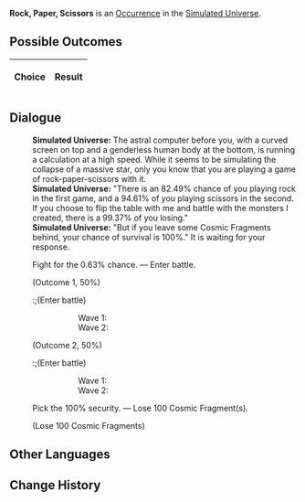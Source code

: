 {{Simulated Universe Event Infobox
|title         = Rock, Paper, Scissors
|image         = Random Event Battle.png
|type          =
|domains_su    = Occurrence
|domains_ext   = Occurrence
|domains_swarm = 
|domains_gng   = 
|requirements  =
|prev          = 
|next          = 
|indexRewards  =
|characters    = 
}}
'''Rock, Paper, Scissors''' is an [[Simulated Universe/Occurrence|Occurrence]] in the [[Simulated Universe]].

==Possible Outcomes==
{| class="article-table"
!Choice
!Result

|}

<!--
==Gameplay Notes==

-->
==Dialogue==
{{Dialogue Start}}
:'''Simulated Universe:''' The astral computer before you, with a curved screen on top and a genderless human body at the bottom, is running a calculation at a high speed. While it seems to be simulating the collapse of a massive star, only you know that you are playing a game of rock-paper-scissors with it.
:'''Simulated Universe:''' "There is an 82.49% chance of you playing rock in the first game, and a 94.61% of you playing scissors in the second. If you choose to flip the table with me and battle with the monsters I created, there is a 99.37% of you losing."
:'''Simulated Universe:''' "But if you leave some Cosmic Fragments behind, your chance of survival is 100%." It is waiting for your response.
:{{DIcon|Star}} Fight for the 0.63% chance. &mdash; Enter battle.
:;(Outcome 1, 50%)
::;(Enter battle)
::::Wave 1: {{Enemy List|Silvermane Gunner*2/;Silvermane Soldier*2/}}
::::Wave 2: {{Enemy List|Mara-Struck Soldier*2/;Disciples of Sanctus Medicus: Internal Alchemist*1/}}
:;(Outcome 2, 50%)
::;(Enter battle)
::::Wave 1: {{Enemy List|Entranced Ingenium: Obedient Dracolion*2/;Entranced Ingenium: Illumination Dragonfish*1/}}
::::Wave 2: {{Enemy List|Voidranger: Reaver*2/;Voidranger: Eliminator*1/}}
:{{DIcon|Star}} Pick the 100% security. &mdash; Lose 100 Cosmic Fragment(s).
:;(Lose 100 Cosmic Fragments)
{{Dialogue End}}

==Other Languages==
{{Other Languages
|en   = Rock, Paper, Scissors
|zhs  = 猜拳游戏
|zht  = 猜拳遊戲
|ja   = じゃんけん
|ko   = 가위바위보
|es   = Piedra, papel o tijera
|fr   = Pierre, papier, ciseaux
|ru   = Камень, ножницы, бумага
|th   = เกมเป่ายิ้งฉุบ
|vi   = Oẳn Tù Tì
|de   = Schere, Stein, Papier
|id   = Batu-Gunting-Kertas
|pt   = Pedra, Papel, Tesoura
}}

==Change History==
{{Change History|1.0}}
